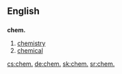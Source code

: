 ==English==
==={{abbreviation}}===
'''chem.'''

#[[chemistry]]
#[[chemical]]

[[cs:chem.]]
[[de:chem.]]
[[sk:chem.]]
[[sr:chem.]]